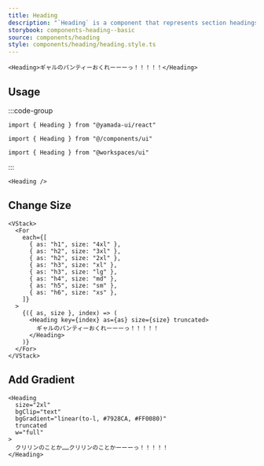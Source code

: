 ```yaml
---
title: Heading
description: "`Heading` is a component that represents section headings. By default, it renders an `h1` element."
storybook: components-heading--basic
source: components/heading
style: components/heading/heading.style.ts
---
```


```tsx preview
<Heading>ギャルのパンティーおくれーーーっ！！！！！</Heading>
```

## Usage

:::code-group

```tsx [package]
import { Heading } from "@yamada-ui/react"
```

```tsx [alias]
import { Heading } from "@/components/ui"
```

```tsx [monorepo]
import { Heading } from "@workspaces/ui"
```

:::

```tsx
<Heading />
```

## Change Size

```tsx preview
<VStack>
  <For
    each={[
      { as: "h1", size: "4xl" },
      { as: "h2", size: "3xl" },
      { as: "h2", size: "2xl" },
      { as: "h3", size: "xl" },
      { as: "h3", size: "lg" },
      { as: "h4", size: "md" },
      { as: "h5", size: "sm" },
      { as: "h6", size: "xs" },
    ]}
  >
    {({ as, size }, index) => (
      <Heading key={index} as={as} size={size} truncated>
        ギャルのパンティーおくれーーーっ！！！！！
      </Heading>
    )}
  </For>
</VStack>
```

## Add Gradient

```tsx preview
<Heading
  size="2xl"
  bgClip="text"
  bgGradient="linear(to-l, #7928CA, #FF0080)"
  truncated
  w="full"
>
  クリリンのことか……クリリンのことかーーーっ！！！！！
</Heading>
```

